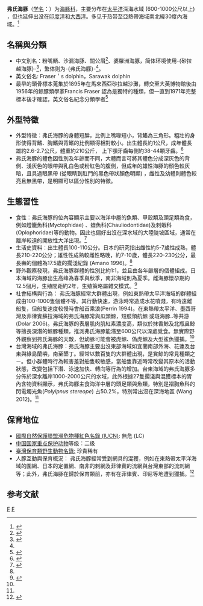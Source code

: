 {{noteTA
|T=zh-hans:砂拉越海豚; zh-hant:弗氏海豚;
|1=zh-hans:砂拉越海豚; zh-hant:弗氏海豚;
|2=zh-hans:砂拉越海豚属; zh-hant:弗氏海豚屬;
}}
{{Speciesbox
| taxon = Lagenodelphis hosei
| status = LC
| status_system = iucn3.1
| status_ref = <ref name=iucn>{{IUCN2008|assessors=Hammond, P.S., Bearzi, G., Bjørge, A., Forney, K., Karczmarski, L., Kasuya, T., Perrin, W.F., Scott, M.D., Wang, J.Y., Wells, R.S. & Wilson, B.|year=2008|id=11140|title=Lagenodelphis hosei|downloaded=2009-02-26}}</ref>
| image = Fraser s group.jpg.jpeg
| image2 = Fraser's dolphin size.svg
| image2_caption = 
| parent_authority = Fraser, 1956
| authority = Fraser, 1956<ref name='id565'>{{cite web| url =http://www.bioinfo.cn/db05/BjdwSpecies.php?action=view&id=565| title =弗氏海豚| work =《中国动物物种编目数据库》| publisher =中国科学院微生物研究所| author =中国科学院动物研究所| accessdate =2009-03-27| deadurl =yes| archiveurl =https://web.archive.org/web/20131203122335/http://www.bioinfo.cn/db05/BjdwSpecies.php?action=view| archivedate =2013-12-03}}</ref>
}}
'''弗氏海豚'''（[[学名|学名]]：{{lang|la|''Lagenodelphis hosei''}}）为[[海豚科|海豚科]]，主要分布在[[太平洋|太平洋]]深海水域 (600-1000公尺以上) ，但也延伸出没在[[印度洋|印度洋]]和[[大西洋|大西洋]]。多见于热带至亞熱帶海域南北緯30度內海域。<ref>{{Cite web|url=https://www.iucnredlist.org/en|title=The IUCN Red List of Threatened Species|accessdate=2018-12-30|work=IUCN Red List of Threatened Species|archive-date=2020-03-04|archive-url=https://web.archive.org/web/20200304172225/https://www.iucnredlist.org/en|dead-url=no}}</ref>


== 名稱與分類 ==
* 中文別名：粉嘴鯃、沙漏海豚、關公眉<ref name=弗氏海豚>{{Cite web|url=https://npgis.cpami.gov.tw//public/detail/SpeciesDetail.aspx?SP_ID=380537|title=弗氏海豚_生物多樣性資料平台|accessdate=|author=|date=|publisher=|archive-date=2018-12-30|archive-url=https://web.archive.org/web/20181230234826/https://npgis.cpami.gov.tw//public/detail/SpeciesDetail.aspx?SP_ID=380537|dead-url=no}}</ref>、婆羅洲海豚，简体环境使用-{砂拉越海豚}-<ref>{{Cite book|title=中國鯨類|last=王|first=丕烈|publisher=化学工业出版社|year=2012|isbn=712212679X|location=中國|pages=394}}</ref>，繁体则为-{弗氏海豚}-<ref name=弗氏海豚/>。
*英文俗名: Fraser＇s dolphin，Sarawak dolphin
*最早的頭骨標本蒐集於1895年在馬來西亞砂拉越沙灘，轉交至大英博物館後由1956年的鯨豚類學家Francis Fraser 認為是獨特的種類，但一直到1971年完整標本後才確認，英文俗名紀念分類學者<ref>{{Cite journal|title=Fraser's dolphin|url=https://en.wikipedia.org/w/index.php?title=Fraser%27s_dolphin&oldid=826134281|date=2018-02-17|journal=Wikipedia|language=en}}</ref>

== 外型特徵 ==

* 外型特徵：弗氏海豚的身體短胖，比例上嘴喙短小，背鰭為三角形。粗壯的身形使得背鰭、胸鰭與背鰭的比例顯得相對較小。出生體長約1公尺，成年體長雄約2.6-2.7公尺，體重約210公斤， 上下顎牙齒每側約38-44顆牙齒。<ref>{{Cite web|url=https://swfsc.noaa.gov/uploadedFiles/Divisions/PRD/Publications/Jeffersonetal93(14).pdf|title=FAO_MARINE MAMMALS OF THE WORLD|accessdate=|author=UNITED NATIONS ENVIRONMENT PROGRAMME|date=|publisher=FOOD AND AGRICULTURE ORGANIZATION OF THE UNITED NATIONS|archive-date=2019-06-08|archive-url=https://web.archive.org/web/20190608065724/https://swfsc.noaa.gov/uploadedFiles/Divisions/PRD/Publications/Jeffersonetal93(14).pdf|dead-url=no}}</ref>
*弗氏海豚的體色因性別及年齡而不同，大體而言可將其體色分成深灰色的背側、淺灰色的眼帶與乳白色或粉紅色的腹側，但成年的雄性海豚的顏色較灰暗，且具過眼黑帶 (從眼睛到肛門的黑色帶狀顏色明顯) ，雌性及幼體則體色較亮且無黑帶，是明顯可以區分性別的特徵。

== 生態習性 ==

* 食性：弗氏海豚的位內容顯示主要以海洋中層的魚類、甲殼類及頭足類為食，例如燈籠魚科(Myctophidae) 、蝰魚科(Chauliodontidae)及刺蝦科(Oplophoridae)等的動物。因此也偏好出沒在深水域的大陸陡坡區域，通常在離岸較遠的開放性大洋出現。<ref name=":0">{{Cite book|title=Fraser’s Dolphin: Lagenodelphis hosei|last=Dolar|first=M.L.L|publisher=Academic Press|year=2018|isbn=9780128043271|location=USA|pages=392-395}}</ref>
*生活史資料：出生體長100-110公分。日本的研究指出雌性約5-7歲性成熟，體長210-220公分；雄性性成熟較雌性略晚，約7-10歲，體長220-230公分，最長壽的個體為17.5歲的擱淺紀錄 (Amano 1996)。<ref name=":0" />
*野外觀察發現，弗氏海豚群體的性別比約1:1，並且由各年齡層的個體組成。日本海域的海豚出生高峰為春季與秋季，南非海域則為夏季。雌海豚懷孕期約12.5個月，生殖間距約2年，生殖策略屬雜交模式。<ref name=":1">{{Cite web|url=http://whaleanddolphin.lym.gov.tw/whale_d.html|title=弗氏海豚|accessdate=2018-12-30|work=whaleanddolphin.lym.gov.tw|archive-date=2017-06-10|archive-url=https://web.archive.org/web/20170610053433/http://whaleanddolphin.lym.gov.tw/whale_d.html|dead-url=no}}</ref>
*社會結構與行為： 弗氏海豚經常大群體出現，例如東熱帶太平洋海域的群體組成由100-1000隻個體不等。其行動快速，游泳時常造成水花噴濺，有時遠離船隻，但船隻速度較慢時會船首乘浪(Perrin 1994)。在東熱帶太平洋、墨西哥灣及菲律賓蘇拉海域的弗氏海豚常與瓜頭鯨，短肢領航鯨 或斑海豚..等共游(Dolar 2006)。弗氏海豚的表層肌肉肌紅素濃度高，類似於抹香鯨及北瓶鼻鯨等擅長深潛的鯨豚種類，推測弗氏海豚能潛至600公尺以深處覓食。無實際野外觀察到弗氏海豚的天敵，但幼豚可能會被虎鯨、偽虎鯨及大型鯊魚獵捕。<ref name=":0" />
*台灣海域的弗氏海豚：弗氏海豚主要出沒東部海域如宜蘭南部外海、花蓮及台東與綠島蘭嶼，南至墾丁。經常以數百隻的大群體出現，是賞鯨的常見種類之ㄧ。但小群體時行為較害羞對船隻較敏感，當船隻靠近時常改變其原本的活動狀態，改變包括下潛、泳速加快、轉向等行為的增加。台東海域的弗氏海豚多分佈於深水離岸1000-2000公尺的水域，此外根據27隻擱淺與混獲標本的胃內含物資料顯示，弗氏海豚主食海洋中層的頭足類與魚類，特別是褶胸魚科的閃電燭光魚(''Polyipnus stereope'') 占50.2%，特別常出沒在深海地區 (Wang 2012)。<ref name=":1" />

== 保育地位 ==

*[[國際自然保護聯盟瀕危物種紅色名錄|國際自然保護聯盟瀕危物種紅色名錄 (IUCN)]]: 無危 (LC)
*[[中國國家重點保護野生動物名錄|中国国家重点保护动物]]等级：二级
*[[臺灣保育物種列表|臺灣保育類野生動物名錄:]] 珍貴稀有
*人豚互動與保育概況： 弗氏海豚經常受到網具的混獲，例如在東熱帶太平洋海域的圍網、日本的定置網、南非的刺網及菲律賓的流網與台灣東部的流刺網等；此外，弗氏海豚在歸於保育類前，亦有在菲律賓、印尼等地遭到獵捕。<ref>{{Cite web|url=http://dx.doi.org/10.2305/IUCN.UK.2018-2.RLTS.T11140A50360282.en|title=Lagenodelphis hosei. The IUCN Red List of Threatened Species|accessdate=|author=Kiszka, J. & Braulik, G.|date=2018|publisher=}}</ref>

== 参考文献 ==
{{reflist}}
{{齒鯨小目|D.}}
{{Taxonbar|from=Q751965}}

[[Category:海豚科|F]]
[[Category:1956年描述的动物|F]]